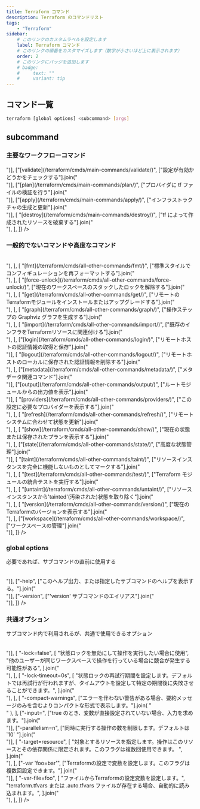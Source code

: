 ```yaml
---
title: Terraform コマンド
description: Terraform のコマンドリスト
tags:
    - "Terraform"
sidebar:
    # このリンクのカスタムラベルを設定します
    label: Terraform コマンド
    # このリンクの順番をカスタマイズします（数字が小さいほど上に表示されます）
    order: 2
    # このリンクにバッジを追加します
    # badge:
    #     text: ""
    #     variant: tip
---
```



## コマンド一覧

```bash
terraform [global options] <subcommand> [args]
```

## subcommand

### 主要なワークフローコマンド

<Table
    caption=""
    columns={["コマンド", "説明"]}
    data={[
        ["[init](/terraform/cmds/main-commands/init/)", ["プロバイダにアクセスするプラグインなどを用意"].join("<br/>")],
        ["[validate](/terraform/cmds/main-commands/validate/)", ["設定が有効かどうかをチェックする"].join("<br/>")],
        ["[plan](/terraform/cmds/main-commands/plan/)", ["プロバイダに tf ファイルの検証を行う"].join("<br/>")],
        ["[apply](/terraform/cmds/main-commands/apply/)", ["インフラストラクチャの生成と更新"].join("<br/>")],
        [
            "[destroy](/terraform/cmds/main-commands/destroy/)",
            ["tf によって作成されたリソースを破棄する"].join("<br/>"),
        ],
    ]}
/>

### 一般的でないコマンドや高度なコマンド

<Table
    caption=""
    columns={["コマンド", "説明"]}
    data={[
        [
            "[console](/terraform/cmds/all-other-commands/console/)",
            ["インタラクティブなコマンドプロンプトで Terraform 式を試す"].join("<br/>"),
        ],
        [
            "[fmt](/terraform/cmds/all-other-commands/fmt/)",
            ["標準スタイルでコンフィギュレーションを再フォーマットする"].join("<br/>"),
        ],
        [
            "[force-unlock](/terraform/cmds/all-other-commands/force-unlock/)",
            ["現在のワークスペースのスタックしたロックを解除する"].join("<br/>"),
        ],
        [
            "[get](/terraform/cmds/all-other-commands/get/)",
            ["リモートのTerraformモジュールをインストールまたはアップグレードする"].join("<br/>"),
        ],
        [
            "[graph](/terraform/cmds/all-other-commands/graph/)",
            ["操作ステップの Graphviz グラフを生成する"].join("<br/>"),
        ],
        [
            "[import](/terraform/cmds/all-other-commands/import/)",
            ["既存のインフラをTerraformリソースに関連付ける"].join("<br/>"),
        ],
        ["[login](/terraform/cmds/all-other-commands/login/)", ["リモートホストの認証情報の取得と保存"].join("<br/>")],
        [
            "[logout](/terraform/cmds/all-other-commands/logout/)",
            ["リモートホストのローカルに保存された認証情報を削除する"].join("<br/>"),
        ],
        ["[metadata](/terraform/cmds/all-other-commands/metadata/)", ["メタデータ関連コマンド"].join("<br/>")],
        ["[output](/terraform/cmds/all-other-commands/output/)", ["ルートモジュールからの出力値を表示"].join("<br/>")],
        [
            "[providers](/terraform/cmds/all-other-commands/providers/)",
            ["この設定に必要なプロバイダーを表示する"].join("<br/>"),
        ],
        [
            "[refresh](/terraform/cmds/all-other-commands/refresh/)",
            ["リモートシステムに合わせて状態を更新"].join("<br/>"),
        ],
        [
            "[show](/terraform/cmds/all-other-commands/show/)",
            ["現在の状態または保存されたプランを表示する"].join("<br/>"),
        ],
        ["[state](/terraform/cmds/all-other-commands/state/)", ["高度な状態管理"].join("<br/>")],
        [
            "[taint](/terraform/cmds/all-other-commands/taint/)",
            ["リソースインスタンスを完全に機能しないものとしてマークする"].join("<br/>"),
        ],
        [
            "[test](/terraform/cmds/all-other-commands/test/)",
            ["Terraform モジュールの統合テストを実行する"].join("<br/>"),
        ],
        [
            "[untaint](/terraform/cmds/all-other-commands/untaint/)",
            ["リソースインスタンスから'tainted'(汚染された)状態を取り除く"].join("<br/>"),
        ],
        [
            "[version](/terraform/cmds/all-other-commands/version/)",
            ["現在のTerraformのバージョンを表示する"].join("<br/>"),
        ],
        ["[workspace](/terraform/cmds/all-other-commands/workspace/)", ["ワークスペースの管理"].join("<br/>")],
    ]}
/>

### global options

必要であれば、サブコマンドの直前に使用する

<Table
    caption=""
    columns={["Option", "説明"]}
    data={[
        ["-chdir=DIR", ["指定されたサブコマンドを実行する前に、別の作業ディレクトリに切り替える。"].join("<br/>")],
        ["-help", ["このヘルプ出力、または指定したサブコマンドのヘルプを表示する。"].join("<br/>")],
        ["-version", ["'version' サブコマンドのエイリアス"].join("<br/>")],
    ]}
/>

### 共通オプション

サブコマンド内で利用されるが、共通で使用できるオプション

<Table
    caption=""
    columns={["Option", "説明"]}
    data={[
        ["-no-color", ["出力に色を含めないようにします。ログファイルへの出力やパイプ処理時に有用です。"].join("<br/>")],
        [
            "-lock=false",
            [
                "状態ロックを無効にして操作を実行したい場合に使用",
                "他のユーザーが同じワークスペースで操作を行っている場合に競合が発生する可能性がある",
            ].join("<br/>"),
        ],
        [
            "-lock-timeout=0s",
            [
                "状態ロックの再試行期間を設定します。デフォルトでは再試行が行われますが、タイムアウトを設定して特定の期間後に失敗させることができます。",
            ].join("<br/>"),
        ],
        [
            "-compact-warnings",
            ["エラーを伴わない警告がある場合、要約メッセージのみを含むよりコンパクトな形式で表示します。"].join(
                "<br/>"
            ),
        ],
        ["-input=<boolean>", ["true のとき、変数が直接設定されていない場合、入力を求めます。"].join("<br/>")],
        ["-parallelism=n", ["同時に実行する操作の数を制限します。デフォルトは `10` "].join("<br/>")],
        [
            "-target=resource",
            [
                "対象とするリソースを指定します。操作はこのリソースとその依存関係に限定されます。このフラグは複数回使用できます。 ",
            ].join("<br/>"),
        ],
        ["-var 'foo=bar'", ["Terraformの設定で変数を設定します。このフラグは複数回設定できます。"].join("<br/>")],
        [
            "-var-file=foo",
            [
                "ファイルからTerraformの設定変数を設定します。",
                "terraform.tfvars または .auto.tfvars ファイルが存在する場合、自動的に読み込まれます。",
            ].join("<br/>"),
        ],
    ]}
/>
